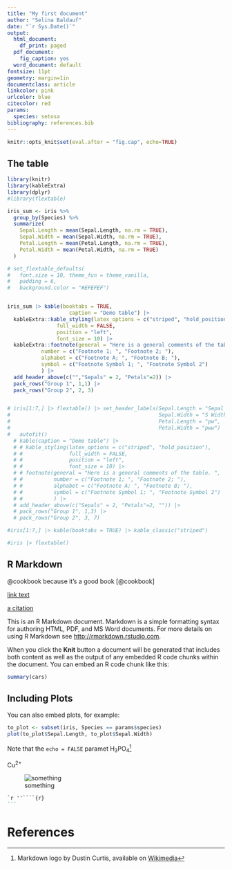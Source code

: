 ```yaml
---
title: "My first document"
author: "Selina Baldauf"
date: "`r Sys.Date()`"
output:
  html_document:
    df_print: paged
  pdf_document:
    fig_caption: yes
  word_document: default
fontsize: 11pt
geometry: margin=1in
documentclass: article
linkcolor: pink
urlcolor: blue
citecolor: red
params:
  species: setosa
bibliography: references.bib
---
```


```r
knitr::opts_knit$set(eval.after = "fig.cap", echo=TRUE)
```

## The table

```r
library(knitr)
library(kableExtra)
library(dplyr)
#library(flextable)

iris_sum <- iris %>% 
  group_by(Species) %>% 
  summarize(
    Sepal.Length = mean(Sepal.Length, na.rm = TRUE),
    Sepal.Width = mean(Sepal.Width, na.rm = TRUE),
    Petal.Length = mean(Petal.Length, na.rm = TRUE),
    Petal.Width = mean(Petal.Width, na.rm = TRUE)
  )

# set_flextable_defaults(
#   font.size = 10, theme_fun = theme_vanilla,
#   padding = 6,
#   background.color = "#EFEFEF")


iris_sum |> kable(booktabs = TRUE, 
                    caption = "Demo table") |>
  kableExtra::kable_styling(latex_options = c("striped", "hold_position"),
                full_width = FALSE,
                position = "left",
                font_size = 10) |>
  kableExtra::footnote(general = "Here is a general comments of the table. ",
           number = c("Footnote 1; ", "Footnote 2; "),
           alphabet = c("Footnote A; ", "Footnote B; "),
           symbol = c("Footnote Symbol 1; ", "Footnote Symbol 2")
           ) |>
  add_header_above(c("","Sepals" = 2, "Petals"=2)) |>
  pack_rows("Group 1", 1,1) |>
  pack_rows("Group 2", 2, 3)


# iris[1:7,] |> flextable() |> set_header_labels(Sepal.Length = "Sepal length",
#                                                Sepal.Width = "S Width",
#                                                Petal.Length = "pw",
#                                                Petal.Width = "pww") |> 
#   autofit()
  # kable(caption = "Demo table") |>  
  # # kable_styling(latex_options = c("striped", "hold_position"),
  # #               full_width = FALSE,
  # #               position = "left",
  # #               font_size = 10) |> 
  # # footnote(general = "Here is a general comments of the table. ",
  # #          number = c("Footnote 1; ", "Footnote 2; "),
  # #          alphabet = c("Footnote A; ", "Footnote B; "),
  # #          symbol = c("Footnote Symbol 1; ", "Footnote Symbol 2")
  # #          ) |> 
  # add_header_above(c("Sepals" = 2, "Petals"=2, "")) |> 
  # pack_rows("Group 1", 1,3) |> 
  # pack_rows("Group 2", 3, 7)

```


```r
#iris[1:7,] |> kable(booktabs = TRUE) |> kable_classic("striped")
```

```r
#iris |> flextable()
```


## R Markdown

@cookbook because it's a good book [@cookbook]

<a href="url">link text</a>

[a citation](www.google.com)

This is an R Markdown document. Markdown is a simple formatting syntax for authoring HTML, PDF, and MS Word documents. For more details on using R Markdown see <http://rmarkdown.rstudio.com>.

When you click the **Knit** button a document will be generated that includes both content as well as the output of any embedded R code chunks within the document. You can embed an R code chunk like this:

```r
summary(cars)
```

## Including Plots

You can also embed plots, for example:

```r
to_plot <- subset(iris, Species == params$species)
plot(to_plot$Sepal.Length, to_plot$Sepal.Width)
```

Note that the `echo = FALSE` paramet H~3~PO~4~[^1]

[^1]: Markdown logo by Dustin Curtis, available on [Wikimedia](https://en.wikipedia.org/wiki/Markdown#/media/File:Markdown-mark.svg)

Cu^2+^

![something](img/blogdown.png)

<!-- ![Thepingus](https://raw.githubusercontent.com/allisonhorst/palmerpenguins/master/man/figures/lter_penguins.png) -->

<!-- ![Markdown logo](https://upload.wikimedia.org/wikipedia/commons/thumb/4/48/Markdown-mark.svg/1200px-Markdown-mark.svg.png) -->

```` .markdown
`r ''````{r}
```
````

# References
